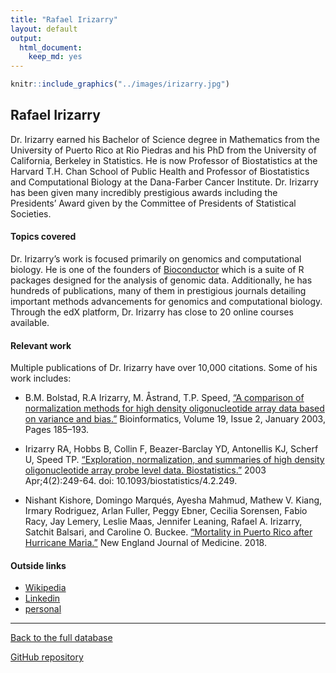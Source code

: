 ```yaml
---
title: "Rafael Irizarry"
layout: default
output:
  html_document:
    keep_md: yes
---
```


::: {.grid}

::: {.g-col-4}
```r
knitr::include_graphics("../images/irizarry.jpg")
```
:::

:::{.g-col-8}
# Rafael Irizarry

Dr. Irizarry earned his Bachelor of Science degree in Mathematics from the University of Puerto Rico at Rio Piedras and his PhD from the University of California, Berkeley in Statistics.  He is now Professor of Biostatistics at the Harvard T.H. Chan School of Public Health and Professor of Biostatistics and Computational Biology at the Dana-Farber Cancer Institute.  Dr. Irizarry has been given many incredibly prestigious awards including the Presidents' Award given by the Committee of Presidents of Statistical Societies.

:::

:::


#### Topics covered

Dr. Irizarry's work is focused primarily on genomics and computational biology.  He is one of the founders of <a href = "https://www.bioconductor.org/" target = "_blank">Bioconductor</a> which is a suite of R packages designed for the analysis of genomic data.  Additionally, he has hundreds of publications, many of them in prestigious journals detailing important methods advancements for genomics and computational biology. Through the edX platform, Dr. Irizarry has close to 20 online courses available.

#### Relevant work

Multiple publications of Dr. Irizarry have over 10,000 citations.  Some of his work includes:

* B.M. Bolstad, R.A Irizarry, M. Åstrand, T.P. Speed, <a href = "https://academic.oup.com/bioinformatics/article/19/2/185/372664" target = "_blank">"A comparison of normalization methods for high density oligonucleotide array data based on variance and bias."</a> Bioinformatics, Volume 19, Issue 2, January 2003, Pages 185–193.

* Irizarry RA, Hobbs B, Collin F, Beazer-Barclay YD, Antonellis KJ, Scherf U, Speed TP. <a href = "https://pubmed.ncbi.nlm.nih.gov/12925520/" target = "_blank">"Exploration, normalization, and summaries of high density oligonucleotide array probe level data. Biostatistics."</a> 2003 Apr;4(2):249-64. doi: 10.1093/biostatistics/4.2.249.

* Nishant Kishore, Domingo Marqués, Ayesha Mahmud, Mathew V. Kiang, Irmary Rodriguez, Arlan Fuller, Peggy Ebner, Cecilia Sorensen, Fabio Racy, Jay Lemery, Leslie Maas, Jennifer Leaning, Rafael A. Irizarry, Satchit Balsari, and Caroline O. Buckee. <a href = "https://www.nejm.org/doi/full/10.1056/nejmsa1803972" target = "_blank">"Mortality in Puerto Rico after Hurricane Maria."</a> New England Journal of Medicine.  2018.



#### Outside links

* [Wikipedia](https://en.wikipedia.org/wiki/Rafael_Irizarry_(scientist))
* [Linkedin](https://www.linkedin.com/in/rafael-irizarry-b64b23195/)
* [personal](https://rafalab.dfci.harvard.edu/)



----------------------

[Back to the full database](https://hardin47.github.io/CURV/)

[GitHub repository](https://github.com/hardin47/CURV/)

